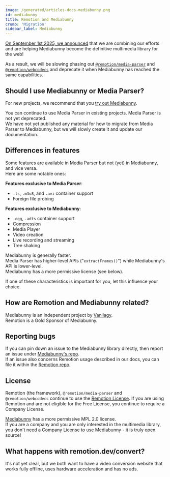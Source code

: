 ```yaml
---
image: /generated/articles-docs-mediabunny.png
id: mediabunny
title: Remotion and Mediabunny
crumb: 'Migration'
sidebar_label: Mediabunny
---
```


[On September 1st 2025, we announced](/blog/mediabunny) that we are combining our efforts and are helping Mediabunny become the definitive multimedia library for the web!

As a result, we will be slowing phasing out [`@remotion/media-parser`](/docs/media-parser) and [`@remotion/webcodecs`](/docs/webcodecs) and deprecate it when Mediabunny has reached the same capabilities.

## Should I use Mediabunny or Media Parser?

For new projects, we recommend that you [try out Mediabunny](https://mediabunny.dev/guide/quick-start).

You can continue to use Media Parser in existing projects. Media Parser is not yet deprecated.  
We have not yet published any material for how to migrate from Media Parser to Mediabunny, but we will slowly create it and update our documentation.

## Differences in features

Some features are available in Media Parser but not (yet) in Mediabunny, and vice versa.  
Here are some notable ones:

**Features exclusive to Media Parser**:

- `.ts`, `.m3u8`, and `.avi` container support
- Foreign file probing

**Features exclusive to Mediabunny**:

- `.ogg`, `.adts` container support
- Compression
- Media Player
- Video creation
- Live recording and streaming
- Tree shaking

Mediabunny is generally faster.  
Media Parser has higher-level APIs ("`extractFrames()`") while Mediabunny's API is lower-level.  
Mediabunny has a more permissive license (see below).

If one of these characteristics is important for you, let this influence your choice.

## How are Remotion and Mediabunny related?

Mediabunny is an independent project by [Vanilagy](https://github.com/vanilagy).  
Remotion is a Gold Sponsor of Mediabunny.

## Reporting bugs

If you can pin down an issue to the Mediabunny library directly, then report an issue under [Mediabunny's repo](https://github.com/vanilagy/mediabunny/issues).  
If an issue also concerns Remotion usage described in our docs, you can file it within the [Remotion repo](https://github.com/remotion-dev/remotion/issues).

## License

Remotion (the framework), `@remotion/media-parser` and `@remotion/webcodecs` continue to use the [Remotion License](/docs/license).
If you are using Remotion and are not eligible for the Free License, you continue to require a Company License.

[Mediabunny](https://mediabunny.dev) has a more permissive MPL 2.0 license.  
If you are a company and you are only interested in the multimedia library, you don't need a Company License to use Mediabunny - it is truly open source!

## What happens with remotion.dev/convert?

It's not yet clear, but we both want to have a video conversion website that works fully offline, uses hardware acceleration and has no ads.
